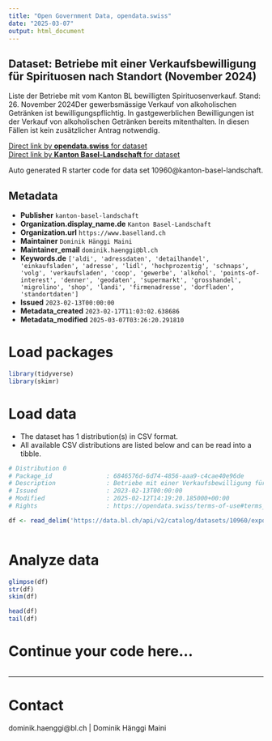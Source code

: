 ```yaml
---
title: "Open Government Data, opendata.swiss"
date: "2025-03-07"
output: html_document
---
```


## Dataset: Betriebe mit einer Verkaufsbewilligung für Spirituosen nach Standort (November 2024)

Liste der Betriebe mit vom Kanton BL bewilligten Spirituosenverkauf. Stand: 26. November 2024Der gewerbsmässige Verkauf von alkoholischen Getränken ist bewilligungspflichtig. In gastgewerblichen Bewilligungen ist der Verkauf von alkoholischen Getränken bereits mitenthalten. In diesen Fällen ist kein zusätzlicher Antrag notwendig.

[Direct link by **opendata.swiss** for dataset](https://opendata.swiss/de/dataset/betriebe-mit-einer-verkaufsbewilligung-fur-spirituosen-nach-standort-januar-2023)<br>
[Direct link by **Kanton Basel-Landschaft** for dataset](https://data.bl.ch/explore/dataset/10960/)

Auto generated R starter code for data set 10960@kanton-basel-landschaft.

## Metadata

- **Publisher** `kanton-basel-landschaft`
- **Organization.display_name.de** `Kanton Basel-Landschaft`
- **Organization.url** `https://www.baselland.ch`
- **Maintainer** `Dominik Hänggi Maini`
- **Maintainer_email** `dominik.haenggi@bl.ch`
- **Keywords.de** `['aldi', 'adressdaten', 'detailhandel', 'einkaufsladen', 'adresse', 'lidl', 'hochprozentig', 'schnaps', 'volg', 'verkaufsladen', 'coop', 'gewerbe', 'alkohol', 'points-of-interest', 'denner', 'geodaten', 'supermarkt', 'grosshandel', 'migrolino', 'shop', 'landi', 'firmenadresse', 'dorfladen', 'standortdaten']`
- **Issued** `2023-02-13T00:00:00`
- **Metadata_created** `2023-02-17T11:03:02.638686`
- **Metadata_modified** `2025-03-07T03:26:20.291810`


# Load packages

```r

library(tidyverse)
library(skimr)

```

# Load data

-   The dataset has 1 distribution(s) in CSV format.
-   All available CSV distributions are listed below and can be read into a tibble.

```r

# Distribution 0
# Package_id               : 6846576d-6d74-4856-aaa9-c4cae40e96de
# Description              : Betriebe mit einer Verkaufsbewilligung für Spirituosen nach Standort (November 2024) (csv)
# Issued                   : 2023-02-13T00:00:00
# Modified                 : 2025-02-12T14:19:20.185000+00:00
# Rights                   : https://opendata.swiss/terms-of-use#terms_by

df <- read_delim('https://data.bl.ch/api/v2/catalog/datasets/10960/exports/csv?use_labels=true')



```

# Analyze data

```r

glimpse(df)
str(df)
skim(df)

head(df)
tail(df)

```

# Continue your code here...

```r

```

------------------------------------------------------------------------

# Contact

dominik.haenggi@bl.ch | Dominik Hänggi Maini
